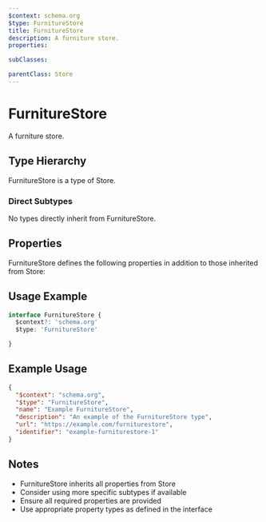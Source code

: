 ```yaml
---
$context: schema.org
$type: FurnitureStore
title: FurnitureStore
description: A furniture store.
properties:

subClasses:

parentClass: Store
---
```


# FurnitureStore

A furniture store.

## Type Hierarchy

FurnitureStore is a type of Store.

### Direct Subtypes

No types directly inherit from FurnitureStore.

## Properties

FurnitureStore defines the following properties in addition to those inherited from Store:



## Usage Example

```typescript
interface FurnitureStore {
  $context?: 'schema.org'
  $type: 'FurnitureStore'

}
```

## Example Usage

```json
{
  "$context": "schema.org",
  "$type": "FurnitureStore",
  "name": "Example FurnitureStore",
  "description": "An example of the FurnitureStore type",
  "url": "https://example.com/furniturestore",
  "identifier": "example-furniturestore-1"
}
```

## Notes

- FurnitureStore inherits all properties from Store
- Consider using more specific subtypes if available
- Ensure all required properties are provided
- Use appropriate property types as defined in the interface
